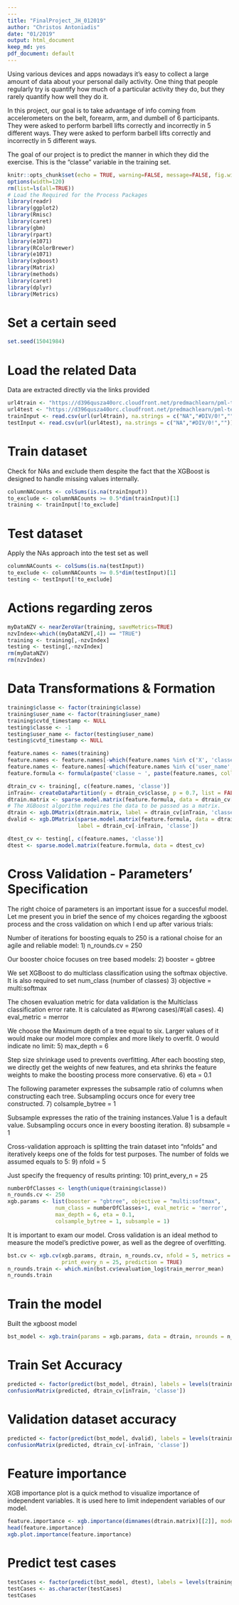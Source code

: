 ---
---
title: "FinalProject_JH_012019"
author: "Christos Antoniadis"
date: "01/2019"
output: html_document
keep_md: yes
pdf_document: default
---
Using various devices and apps nowadays it's easy to collect a large amount of data about your personal daily activity. One thing that people regularly try is quantify how much of a particular activity they do, but they rarely quantify how well they do it.

In this project, our goal is to take advantage of info coming from accelerometers on the belt, forearm, arm, and dumbell of 6 participants. They were asked to perform barbell lifts correctly and incorrectly in 5 different ways.
They were asked to perform barbell lifts correctly and incorrectly in 5 different ways.

The goal of our project is to predict the manner in which they did the exercise. This is the "classe" variable in the training set.
```{r setup, include=FALSE}
knitr::opts_chunk$set(echo = TRUE, warning=FALSE, message=FALSE, fig.width=10, fig.height=5)
options(width=120)
rm(list=ls(all=TRUE))
# Load the Required for the Process Packages
library(readr)
library(ggplot2)
library(Rmisc)
library(caret)
library(gbm)
library(rpart)
library(e1071)
library(RColorBrewer)
library(e1071)
library(xgboost)
library(Matrix)
library(methods)
library(caret)
library(dplyr)
library(Metrics)
```
# Set a certain seed
```{r}
set.seed(15041984)
```
# Load the related Data
Data are extracted directly via the links provided
```{r}
url4train <- "https://d396qusza40orc.cloudfront.net/predmachlearn/pml-training.csv"
url4test <- "https://d396qusza40orc.cloudfront.net/predmachlearn/pml-testing.csv"
trainInput <- read.csv(url(url4train), na.strings = c("NA","#DIV/0!",""))
testInput <- read.csv(url(url4test), na.strings = c("NA","#DIV/0!",""))
```
# Train dataset
Check for NAs and exclude them despite the fact that the XGBoost is designed to handle missing values internally. 
```{r}
columnNACounts <- colSums(is.na(trainInput))             
to_exclude <- columnNACounts >= 0.5*dim(trainInput)[1]   
training <- trainInput[!to_exclude]         
```
# Test dataset
Apply the NAs approach into the test set as well
```{r}
columnNACounts <- colSums(is.na(testInput))
to_exclude <- columnNACounts >= 0.5*dim(testInput)[1] 
testing <- testInput[!to_exclude]

```
# Actions regarding zeros
```{r}
myDataNZV <- nearZeroVar(training, saveMetrics=TRUE)
nzvIndex<-which((myDataNZV[,4]) == "TRUE")
training <- training[,-nzvIndex]
testing <- testing[,-nzvIndex]
rm(myDataNZV)
rm(nzvIndex)
```
# Data Transformations & Formation
```{r}
training$classe <- factor(training$classe)
training$user_name <- factor(training$user_name)
training$cvtd_timestamp <- NULL
testing$classe <- -1
testing$user_name <- factor(testing$user_name)
testing$cvtd_timestamp <- NULL

feature.names <- names(training)
feature.names <- feature.names[-which(feature.names %in% c('X', 'classe'))]
feature.names <- feature.names[-which(feature.names %in% c('user_name', 'raw_timestamp_part_1', 'raw_timestamp_part_2', 'new_window', 'num_window'))]
feature.formula <- formula(paste('classe ~ ', paste(feature.names, collapse = ' + '), sep = ''))

dtrain_cv <- training[, c(feature.names, 'classe')]
inTrain<- createDataPartition(y = dtrain_cv$classe, p = 0.7, list = FALSE)
dtrain.matrix <- sparse.model.matrix(feature.formula, data = dtrain_cv[inTrain, ])
# The XGBoost algorithm requires the data to be passed as a matrix.
dtrain <- xgb.DMatrix(dtrain.matrix, label = dtrain_cv[inTrain, 'classe'])
dvalid <- xgb.DMatrix(sparse.model.matrix(feature.formula, data = dtrain_cv[-inTrain, ]),
                      label = dtrain_cv[-inTrain, 'classe'])

dtest_cv <- testing[, c(feature.names, 'classe')]
dtest <- sparse.model.matrix(feature.formula, data = dtest_cv)
```
# Cross Validation - Parameters' Specification
The right choice of parameters is an important issue for a succesful model. Let me present you in brief the sence of my choices regarding the xgboost process and the cross validation on which I end up after various trials:

Number of iterations for boosting equals to 250 is a rational choise for an agile and reliable model:
1)  n_rounds.cv      =  250

Our booster choice focuses on tree based models:
2)  booster          =  gbtree

We set XGBoost to do multiclass classification using the softmax objective. It is also required to set num_class (number of classes)
3)  objective        =  multi:softmax

The chosen evaluation metric for data validation is the Multiclass classification error rate. It is calculated as #(wrong cases)/#(all cases).
4)  eval_metric      =  merror

We choose the Maximum depth of a tree equal to six. Larger values of it would make our model more complex and more likely to overfit. 0 would indicate no limit: 
5)  max_depth        =  6

Step size shrinkage used to prevents overfitting. After each boosting step, we directly get the weights of new features, and eta shrinks the feature weights to make the boosting process more conservative.
6)  eta              =  0.1

The following parameter expresses the subsample ratio of columns when constructing each tree. Subsampling occurs once for every tree constructed.
7)  colsample_bytree =  1

Subsample expresses the ratio of the training instances.Value 1 is a default value. Subsampling occurs once in every boosting iteration.
8)  subsample        =  1

Cross-validation approach is splitting the train dataset into "nfolds" and iteratively keeps one of the folds for test purposes. The number of folds we assumed equals to 5:
9)  nfold            =  5

Just specify the frequency of results printing:
10) print_every_n    =  25

```{r}
numberOfClasses <- length(unique(training$classe))
n_rounds.cv <- 250
xgb.params <- list(booster = "gbtree", objective = "multi:softmax",
               num_class = numberOfClasses+1, eval_metric = 'merror',
               max_depth = 6, eta = 0.1,
               colsample_bytree = 1, subsample = 1)
```
It is important to exam our model. Cross  validation  is  an  ideal  method  to  measure  the  model's  predictive  power,  as  well  as
the degree of overfitting. 
```{r}
bst.cv <- xgb.cv(xgb.params, dtrain, n_rounds.cv, nfold = 5, metrics = {'merror'},
                 print_every_n = 25, prediction = TRUE)
n_rounds.train <- which.min(bst.cv$evaluation_log$train_merror_mean)
n_rounds.train
```
# Train the model
Built the xgboost model
```{r}
bst_model <- xgb.train(params = xgb.params, data = dtrain, nrounds = n_rounds.train)
```
# Train Set Accuracy
```{r}
predicted <- factor(predict(bst_model, dtrain), labels = levels(training$classe))
confusionMatrix(predicted, dtrain_cv[inTrain, 'classe'])
```
# Validation dataset accuracy
```{r}
predicted <- factor(predict(bst_model, dvalid), labels = levels(training$classe))
confusionMatrix(predicted, dtrain_cv[-inTrain, 'classe'])
```
# Feature importance
XGB importance plot is a quick method to visualize importance of independent variables. It is used here to limit independent variables of our model.
```{r}
feature.importance <- xgb.importance(dimnames(dtrain.matrix)[[2]], model = bst_model)
head(feature.importance)
xgb.plot.importance(feature.importance)
```
# Predict test cases
```{r}
testCases <- factor(predict(bst_model, dtest), labels = levels(training$classe))
testCases <- as.character(testCases)
testCases
```
